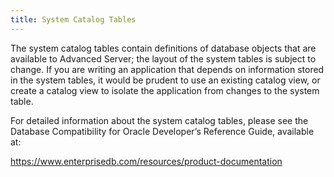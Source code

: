 ```yaml
---
title: System Catalog Tables
---
```


The system catalog tables contain definitions of database objects that are available to Advanced Server; the layout of the system tables is subject to change. If you are writing an application that depends on information stored in the system tables, it would be prudent to use an existing catalog view, or create a catalog view to isolate the application from changes to the system table.

For detailed information about the system catalog tables, please see the Database Compatibility for Oracle Developer’s Reference Guide, available at:

<https://www.enterprisedb.com/resources/product-documentation>

